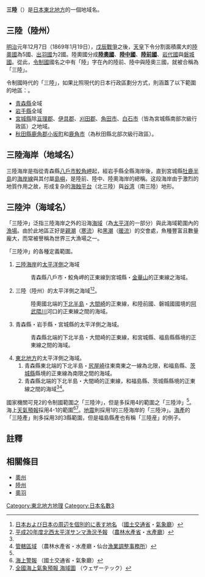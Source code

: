 '''三陸'''（{{jpn|j=三陸|hg=さんりく|rm=Sanriku}}）是[[日本|日本]][[東北地方_(日本)|東北地方]]的一個地域名。

== 三陸（陸州） ==
[[明治|明治]]元年12月7日（1869年1月19日），[[戊辰戰爭|戊辰戰爭]]之後，[[日本天皇|天皇]]下令分割面積廣大的[[陸奧國|陸奧國]]為5國、[[出羽國|出羽國]]为2國。陸奧國分成[[陸奧國_(1869年-)|'''陸奧國''']]、'''[[陸中國|陸中國]]'''、'''[[陸前國|陸前國]]'''、[[岩代國|岩代國]]與[[磐城國|磐城國]]。從此，[[令制國|令制國]]國名之中有「陸」字在內的陸前、陸中與陸奧三國，就被合稱為「三陸」。

令制國時代的「三陸」，如果比照現代的日本行政區劃分方式，則涵蓋了以下範圍的地區：。
* [[青森縣|青森縣]]全域
* [[岩手縣|岩手縣]]全域
* [[宮城縣|宮城縣]]除[[亘理郡|亘理郡]]、[[伊具郡|伊具郡]]、[[刈田郡|刈田郡]]、[[角田市|角田市]]、[[白石市|白石市]]（皆為宮城縣南部次級行政區）之地域。
* [[秋田縣|秋田縣]][[鹿角郡|鹿角郡]][[小坂町|小坂町]]和[[鹿角市|鹿角市]]（為秋田縣北部次級行政區）。

== 三陸海岸（地域名） ==
{{main|三陸海岸}}
三陸海岸是指從青森縣[[八戶市|八戶市]][[鮫角岬|鮫角岬]]起，經岩手縣全縣海岸後，直到宮城縣[[牡鹿半島|牡鹿半島]]的[[海岸線|海岸線]]與其付屬[[島嶼|島嶼]]，是陸前、陸中、陸奧海岸的總稱。这段海岸由于激烈的地質作用之故，形成复杂的[[海蝕平台|海蝕平台]]（北三陸）與[[溺湾|谷湾]]（南三陸）地形。

== 三陸沖（海域名） ==
「三陸沖」泛指三陸海岸之外的沿海[[海域|海域]]（為[[太平洋|太平洋]]的一部分）與此海域範圍內的[[漁場|漁場]]。由於此地區正好是[[親潮|親潮]]（[[寒流|寒流]]）和[[黑潮|黑潮]]（[[暖流|暖流]]）的交會處，魚種豐富且數量龐大，而常被譽稱為世界三大漁場之一。

「三陸沖」的各種定義範圍。
# [[三陸海岸|三陸海岸]]的[[太平洋側|太平洋側]]之海域
#:青森縣八戶市・鮫角岬的正東線到宮城縣・[[金華山_(宮城縣)|金華山]]的正東線之海域。
# 三陸（陸州）的太平洋側之海域<ref name="JMA01">[http://www.jma.go.jp/jma/kishou/know/yougo_hp/chimei.html 日本および日本の周辺を個別的に表す地名] {{Wayback|url=http://www.jma.go.jp/jma/kishou/know/yougo_hp/chimei.html |date=20110323021854 }}（[[國土交通省|國土交通省]]・[[氣象廳|氣象廳]]）</ref><ref name="JFA01">[http://www.jfa.maff.go.jp/j/press/sigen/pdf/080807-01.pdf 平成20年度北西太平洋サンマ漁況予報] {{Wayback|url=http://www.jfa.maff.go.jp/j/press/sigen/pdf/080807-01.pdf |date=20110323030658 }}（[[農林水產省|農林水產省]]・[[水產廳|水產廳]]）</ref>。
#:陸奧國北端的[[下北半島|下北半島]]・[[大間崎|大間崎]]的正東線，和陸前國、磐城國國境的[[阿武隈川|阿武隈川]]河口的正東線之間的海域。
# 青森縣・岩手縣・宮城縣的太平洋側之海域。
#:青森縣北端的下北半島・大間崎的正東線，和宮城縣、福島縣縣境的正東線之間的海域。
# [[東北地方|東北地方]]的太平洋側之海域。
##青森縣東北端的下北半島・[[尻屋崎|尻屋崎]]往東南東之一線為北限，和福島縣、[[茨城縣|茨城縣]]縣境的正東線為南限之間的海域。
##青森縣北端的下北半島・大間崎的正東線，和福島縣、茨城縣縣境的正東線之間的海域<ref name="JMA01"/><ref>[http://www.jfa.maff.go.jp/sendai/org/area/index.html 管轄區域] {{Wayback|url=http://www.jfa.maff.go.jp/sendai/org/area/index.html |date=20110322220350 }}（農林水產省・水產廳・仙台[[漁業調整事務所|漁業調整事務所]]）</ref>。

國家機關可見2的令制國範圍之「三陸沖」，但是多採用4的範圍之「三陸沖」<ref name="JMA01"/>。海上[[天氣預報|天氣預報]]採用4-1的範圍<ref>[http://www.jma.go.jp/jp/seawarn/ 海上警報] {{Wayback|url=http://www.jma.go.jp/jp/seawarn/ |date=20110423031553 }}（國土交通省・氣象廳）</ref><ref>[http://tenki.wet.co.jp/forecast/sea_map.html 全國海上氣象預報 海域圖] {{Wayback|url=http://tenki.wet.co.jp/forecast/sea_map.html |date=20111019051002 }}（ウェザーテック）</ref>。[[地震|地震]]則採用1的三陸海岸的「三陸沖」。[[海產|海產]]的「三陸產」則多採用3的3縣範圍，但是福島縣產也有稱「三陸産」的例子。

== 註釋 ==
{{reflist}}

== 相關條目 ==
* [[奧州|奧州]]
* [[陸州|陸州]]
* [[奧羽|奧羽]]

[[Category:東北地方地理|Category:東北地方地理]]
[[Category:日本名數3|Category:日本名數3]]
